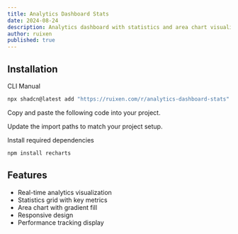 ```yaml
---
title: Analytics Dashboard Stats
date: 2024-08-24
description: Analytics dashboard with statistics and area chart visualization
author: ruixen
published: true
---
```


<ComponentPreview name="analytics-dashboard-stats-demo" />

## Installation

<Tabs defaultValue="cli">

<TabsList>
  <TabsTrigger value="cli">CLI</TabsTrigger>
  <TabsTrigger value="manual">Manual</TabsTrigger>
</TabsList>
<TabsContent value="cli">

```bash
npx shadcn@latest add "https://ruixen.com/r/analytics-dashboard-stats"
```

</TabsContent>

<TabsContent value="manual">

<Steps>

<Step>Copy and paste the following code into your project.</Step>

<ComponentSource name="analytics-dashboard-stats" />

<Step>Update the import paths to match your project setup.</Step>

<Step>Install required dependencies</Step>

```bash
npm install recharts
```

</Steps>

</TabsContent>

</Tabs>

## Features

- Real-time analytics visualization
- Statistics grid with key metrics
- Area chart with gradient fill
- Responsive design
- Performance tracking display
